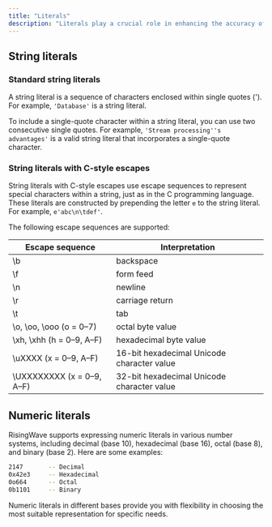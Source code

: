 ```yaml
---
title: "Literals"
description: "Literals play a crucial role in enhancing the accuracy of data representation and optimizing system efficiency. See the following subsections for the introduction of various types of literals."
---
```


## String literals

### Standard string literals

A string literal is a sequence of characters enclosed within single quotes ('). For example, `'Database'` is a string literal.

To include a single-quote character within a string literal, you can use two consecutive single quotes. For example, `'Stream processing''s advantages'` is a valid string literal that incorporates a single-quote character.

### String literals with C-style escapes[](#string-literals-with-c-style-escapes "Direct link to String literals with C-style escapes")

String literals with C-style escapes use escape sequences to represent special characters within a string, just as in the C programming language. These literals are constructed by prepending the letter `e` to the string literal. For example, `e'abc\n\tdef'`.

The following escape sequences are supported:

| Escape sequence            | Interpretation                             |
| -------------------------- | ------------------------------------------ |
| \\b                        | backspace                                  |
| \\f                        | form feed                                  |
| \\n                        | newline                                    |
| \\r                        | carriage return                            |
| \\t                        | tab                                        |
| \\o, \\oo, \\ooo (o = 0–7) | octal byte value                           |
| \\xh, \\xhh (h = 0–9, A–F) | hexadecimal byte value                     |
| \\uXXXX (x = 0–9, A–F)     | 16-bit hexadecimal Unicode character value |
| \\UXXXXXXXX (x = 0–9, A–F) | 32-bit hexadecimal Unicode character value |

## Numeric literals

RisingWave supports expressing numeric literals in various number systems, including decimal (base 10), hexadecimal (base 16), octal (base 8), and binary (base 2). Here are some examples:

```bash
2147       -- Decimal
0x42e3     -- Hexadecimal
0o664      -- Octal
0b1101     -- Binary

```

Numeric literals in different bases provide you with flexibility in choosing the most suitable representation for specific needs.
